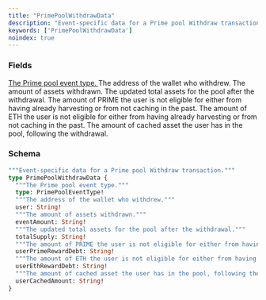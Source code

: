 ```yaml
---
title: "PrimePoolWithdrawData"
description: "Event-specific data for a Prime pool Withdraw transaction."
keywords: ['PrimePoolWithdrawData']
noindex: true
---
```


### Fields

<a href="/api-reference/types/primepooleventtype">
  <ResponseField name="type" type="PrimePoolEventType!" required>
    The Prime pool event type.
  </ResponseField>
</a>

<ResponseField name="user" type="String!" required>
  The address of the wallet who withdrew.
</ResponseField>

<ResponseField name="eventAmount" type="String!" required>
  The amount of assets withdrawn.
</ResponseField>

<ResponseField name="totalSupply" type="String!" required>
  The updated total assets for the pool after the withdrawal.
</ResponseField>

<ResponseField name="userPrimeRewardDebt" type="String!" required>
  The amount of PRIME the user is not eligible for either from having already harvesting or from not caching in the past.
</ResponseField>

<ResponseField name="userEthRewardDebt" type="String!" required>
  The amount of ETH the user is not eligible for either from having already harvesting or from not caching in the past.
</ResponseField>

<ResponseField name="userCachedAmount" type="String!" required>
  The amount of cached asset the user has in the pool, following the withdrawal.
</ResponseField>

### Schema


```graphql 
"""Event-specific data for a Prime pool Withdraw transaction."""
type PrimePoolWithdrawData {
  """The Prime pool event type."""
  type: PrimePoolEventType!
  """The address of the wallet who withdrew."""
  user: String!
  """The amount of assets withdrawn."""
  eventAmount: String!
  """The updated total assets for the pool after the withdrawal."""
  totalSupply: String!
  """The amount of PRIME the user is not eligible for either from having already harvesting or from not caching in the past."""
  userPrimeRewardDebt: String!
  """The amount of ETH the user is not eligible for either from having already harvesting or from not caching in the past."""
  userEthRewardDebt: String!
  """The amount of cached asset the user has in the pool, following the withdrawal."""
  userCachedAmount: String!
}
```
